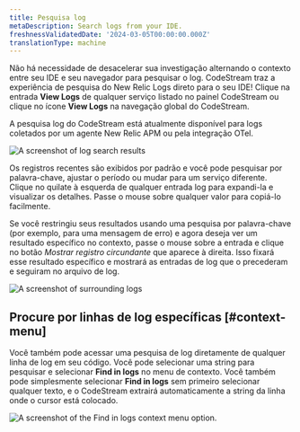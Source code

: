```yaml
---
title: Pesquisa log
metaDescription: Search logs from your IDE.
freshnessValidatedDate: '2024-03-05T00:00:00.000Z'
translationType: machine
---
```





Não há necessidade de desacelerar sua investigação alternando o contexto entre seu IDE e seu navegador para pesquisar o log. CodeStream traz a experiência de pesquisa do New Relic Logs direto para o seu IDE! Clique na entrada <DoNotTranslate>**View Logs**</DoNotTranslate> de qualquer serviço listado no painel CodeStream ou clique no ícone <DoNotTranslate>**View Logs**</DoNotTranslate> na navegação global do CodeStream.

A pesquisa log do CodeStream está atualmente disponível para logs coletados por um agente New Relic APM ou pela integração OTel.

<img
  title="Search logs"
  alt="A screenshot of log search results"
  src={codestreamLogSearchResults}
/>

Os registros recentes são exibidos por padrão e você pode pesquisar por palavra-chave, ajustar o período ou mudar para um serviço diferente. Clique no quilate à esquerda de qualquer entrada log para expandi-la e visualizar os detalhes. Passe o mouse sobre qualquer valor para copiá-lo facilmente.

Se você restringiu seus resultados usando uma pesquisa por palavra-chave (por exemplo, para uma mensagem de erro) e agora deseja ver um resultado específico no contexto, passe o mouse sobre a entrada e clique no botão _Mostrar registro circundante_ que aparece à direita. Isso fixará esse resultado específico e mostrará as entradas de log que o precederam e seguiram no arquivo de log.

<img
  title="Show surrounding logs"
  alt="A screenshot of surrounding logs"
  src={codestreamLogShowSurrounding}
/>

## Procure por linhas de log específicas [#context-menu]

Você também pode acessar uma pesquisa de log diretamente de qualquer linha de log em seu código. Você pode selecionar uma string para pesquisar e selecionar <DoNotTranslate>**Find in logs**</DoNotTranslate> no menu de contexto. Você também pode simplesmente selecionar <DoNotTranslate>**Find in logs**</DoNotTranslate> sem primeiro selecionar qualquer texto, e o CodeStream extrairá automaticamente a string da linha onde o cursor está colocado.

<img
  title="Search for a specific log line."
  alt="A screenshot of the Find in logs context menu option."
  src={codestreamLogLineSearch}
/>